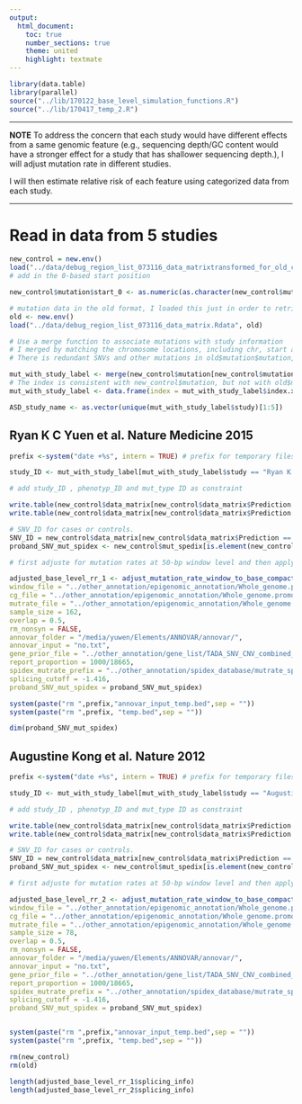 ```yaml
---
output:
  html_document:
    toc: true
    number_sections: true
    theme: united
    highlight: textmate
---
```


```r
library(data.table)
library(parallel)
source("../lib/170122_base_level_simulation_functions.R")
source("../lib/170417_temp_2.R")

```

***
**NOTE**
To address the concern that each study would have different effects from a same genomic feature (e.g., sequencing depth/GC content would have a stronger effect for a study that has shallower sequencing depth.), I will adjust mutation rate in different studies. 

I will then estimate relative risk of each feature using categorized data from each study.

***


# Read in data from 5 studies
```r
new_control = new.env()
load("../data/debug_region_list_073116_data_matrixtransformed_for_old_code.Rdata", new_control) # this Rdata has spedix info
# add in the 0-based start position

new_control$mutation$start_0 <- as.numeric(as.character(new_control$mutation$start)) - 1

# mutation data in the old format, I loaded this just in order to retrive information about which study each mutation comes from
old <- new.env()
load("../data/debug_region_list_073116_data_matrix.Rdata", old)

# Use a merge function to associate mutations with study information
# I merged by matching the chromosome locations, including chr, start and end. For the case SNV data, I removed all redundant mutations, so merging in this way would ensure a 1-to-1 matching between mutation info and study info
# There is redundant SNVs and other mutations in old$mutation$mutation, and there are redundant non-SNV mutations in new_control$mutation, but I didn't use non-SNV mutations in this study. So having such type of redundant mutations should be fine.

mut_with_study_label <- merge(new_control$mutation[new_control$mutation$phenotype =="ASD" & new_control$mutation$mut_type == "SNV",], old$mutation$mutation[old$mutation$mutation$phenotype == "ASD" & old$mutation$mutation$mut_type == "SNV",], by.x = c("chr","start_0","end"), by.y = c("chr","start","end"))
# The index is consistent with new_control$mutation, but not with old$mutation$mutation
mut_with_study_label <- data.frame(index = mut_with_study_label$index.x, study = mut_with_study_label$study.y)

ASD_study_name <- as.vector(unique(mut_with_study_label$study)[1:5])

```


## Ryan K C Yuen et al. Nature Medicine 2015

```r

prefix <-system("date +%s", intern = TRUE) # prefix for temporary files that will be deleted at the end of the pipeline

study_ID <- mut_with_study_label[mut_with_study_label$study == "Ryan K C Yuen et al. Nature Medicine 2015",]$index

# add study_ID , phenotyp_ID and mut_type ID as constraint

write.table(new_control$data_matrix[new_control$data_matrix$Prediction == "dnv_proband" & new_control$data_matrix$Type == "SNV" & is.element(new_control$data_matrix$ID, study_ID),c(1,2,3,7)], paste(prefix,"temp.bed",sep = ""), col.names = FALSE, row.names = FALSE, sep = "\t", quote = FALSE)
write.table(new_control$data_matrix[new_control$data_matrix$Prediction == "dnv_proband" & is.element(new_control$data_matrix$ID, study_ID),c(1:5,8,7)], paste(prefix,"annovar_input_temp.bed",sep = ""), col.names = FALSE, row.names = FALSE, sep = "\t", quote = FALSE)

# SNV_ID for cases or controls. 
SNV_ID = new_control$data_matrix[new_control$data_matrix$Prediction == "dnv_proband" & new_control$data_matrix$Type == "SNV" & is.element(new_control$data_matrix$ID, study_ID),c(1,2,3,7)]$ID
proband_SNV_mut_spidex <- new_control$mut_spedix[is.element(new_control$mut_spedix$index, SNV_ID) & is.element(new_control$mut_spedix$index, study_ID),] # this will be paseed as an argument to the function below

# first adjuste for mutation rates at 50-bp window level and then apply the scaling factor to each base of noncoding regions of selected top percentage of TADA genes.

adjusted_base_level_rr_1 <- adjust_mutation_rate_window_to_base_compact_more_feature_splicing_hybrid_patch(mut_file = paste(prefix,"temp.bed",sep = ""),
window_file = "../other_annotation/epigenomic_annotation/Whole_genome.promoter_yanyu_10kb_exons_introns_with_spidex_no_na_genes.50bp_window.bed",
cg_file = "../other_annotation/epigenomic_annotation/Whole_genome.promoter_yanyu_10kb_exons_introns_with_spidex_no_na_genes.50bp_window.bed.fasta.cg",
mutrate_file = "../other_annotation/epigenomic_annotation/Whole_genome.promoter_yanyu_10kb_exons_introns_with_spidex_no_na_genes.50bp_window.bed.mutrate",
sample_size = 162,
overlap = 0.5,
rm_nonsyn = FALSE,
annovar_folder = "/media/yuwen/Elements/ANNOVAR/annovar/",
annovar_input = "no.txt",
gene_prior_file = "../other_annotation/gene_list/TADA_SNV_CNV_combined_Feb7_tadaname_null_PPA_p0_0.94.txt",
report_proportion = 1000/18665,
spidex_mutrate_prefix = "../other_annotation/spidex_database/mutrate_spedix_score_by_chr/lower_10pct_-1.416/spidex_public_noncommercial_v1_0_collapse_unique_base.extended_3bp.bed.fasta.trinuc.mutrate_with_spedix_gene.lower_10pct",
splicing_cutoff = -1.416,
proband_SNV_mut_spidex = proband_SNV_mut_spidex)

system(paste("rm ",prefix,"annovar_input_temp.bed",sep = ""))
system(paste("rm ",prefix, "temp.bed",sep = ""))

```


```r
dim(proband_SNV_mut_spidex)
```

## Augustine Kong et al. Nature 2012

```r

prefix <-system("date +%s", intern = TRUE) # prefix for temporary files that will be deleted at the end of the pipeline

study_ID <- mut_with_study_label[mut_with_study_label$study == "Augustine Kong et al. Nature 2012",]$index

# add study_ID , phenotyp_ID and mut_type ID as constraint

write.table(new_control$data_matrix[new_control$data_matrix$Prediction == "dnv_proband" & new_control$data_matrix$Type == "SNV" & is.element(new_control$data_matrix$ID, study_ID),c(1,2,3,7)], paste(prefix,"temp.bed",sep = ""), col.names = FALSE, row.names = FALSE, sep = "\t", quote = FALSE)
write.table(new_control$data_matrix[new_control$data_matrix$Prediction == "dnv_proband" & is.element(new_control$data_matrix$ID, study_ID),c(1:5,8,7)], paste(prefix,"annovar_input_temp.bed",sep = ""), col.names = FALSE, row.names = FALSE, sep = "\t", quote = FALSE)

# SNV_ID for cases or controls. 
SNV_ID = new_control$data_matrix[new_control$data_matrix$Prediction == "dnv_proband" & new_control$data_matrix$Type == "SNV" & is.element(new_control$data_matrix$ID, study_ID),c(1,2,3,7)]$ID
proband_SNV_mut_spidex <- new_control$mut_spedix[is.element(new_control$mut_spedix$index, SNV_ID) & is.element(new_control$mut_spedix$index, study_ID),] # this will be paseed as an argument to the function below

# first adjuste for mutation rates at 50-bp window level and then apply the scaling factor to each base of noncoding regions of selected top percentage of TADA genes.

adjusted_base_level_rr_2 <- adjust_mutation_rate_window_to_base_compact_more_feature_splicing_hybrid_patch(mut_file = paste(prefix,"temp.bed",sep = ""),
window_file = "../other_annotation/epigenomic_annotation/Whole_genome.promoter_yanyu_10kb_exons_introns_with_spidex_no_na_genes.50bp_window.bed",
cg_file = "../other_annotation/epigenomic_annotation/Whole_genome.promoter_yanyu_10kb_exons_introns_with_spidex_no_na_genes.50bp_window.bed.fasta.cg",
mutrate_file = "../other_annotation/epigenomic_annotation/Whole_genome.promoter_yanyu_10kb_exons_introns_with_spidex_no_na_genes.50bp_window.bed.mutrate",
sample_size = 78,
overlap = 0.5,
rm_nonsyn = FALSE,
annovar_folder = "/media/yuwen/Elements/ANNOVAR/annovar/",
annovar_input = "no.txt",
gene_prior_file = "../other_annotation/gene_list/TADA_SNV_CNV_combined_Feb7_tadaname_null_PPA_p0_0.94.txt",
report_proportion = 1000/18665,
spidex_mutrate_prefix = "../other_annotation/spidex_database/mutrate_spedix_score_by_chr/lower_10pct_-1.416/spidex_public_noncommercial_v1_0_collapse_unique_base.extended_3bp.bed.fasta.trinuc.mutrate_with_spedix_gene.lower_10pct",
splicing_cutoff = -1.416,
proband_SNV_mut_spidex = proband_SNV_mut_spidex)


system(paste("rm ",prefix,"annovar_input_temp.bed",sep = ""))
system(paste("rm ",prefix, "temp.bed",sep = ""))

rm(new_control)
rm(old)

```

```r
length(adjusted_base_level_rr_1$splicing_info)
length(adjusted_base_level_rr_2$splicing_info)
```